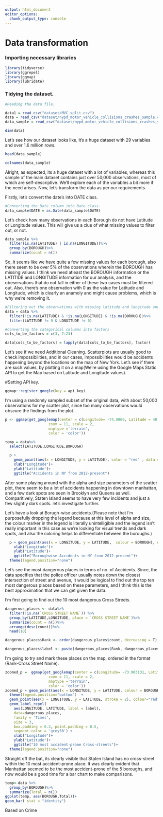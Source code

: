```yaml
---
output: html_document
editor_options: 
  chunk_output_type: console
---
```

# Data transformation

### Importing necessary libraries
```r
library(tidyverse)
library(ggrepel)
library(ggmap)
library(lubridate)
```

### Tidying the dataset.
```r
#Reading the data file.

data1 = read_csv("dataset/MVC_split.csv")
data = read_csv("dataset/nypd_motor_vehicle_collisions_crashes_sample.csv") #Sample data, uncomment the above line to use the complete dataset and then ofcourse, comment out this line.
data_sample = read_csv("dataset/nypd_motor_vehicle_collisions_crashes_sample.csv")
```


```r
dim(data)
```

Let's see how our dataset looks like, it's a huge dataset with 29 variables and over 1.6 million rows. 

```r
head(data_sample)
```

```r
colnames(data_sample)
```

Alright, as expected, its a huge dataset with a lot of variables, whereas this sample of the main dataset contains just over 50,000 observations, most of which are self-descriptive. We'll explore each of the variables a bit more if the need arises. Now, let's transform the data as per our requirements.


Firstly, let's convert the date's into DATE class.

```r
#Converting the Date column into Date class.
data_sample$DATE = as.Date(data_sample$DATE)
```

Let's check how many observations in each Borough do not have Latitude or Longitude values. This will give us a clue of what missing values to filter out, or not.
```r
data_sample %>%
  filter(is.na(LATITUDE) | is.na(LONGITUDE))%>%
  group_by(BOROUGH)%>%
  summarize(count = n())
```
So, it seems like we have quite a few missing values for each borough, also there seem to be over 5% of the observations wherein the BOROUGH has missing values. I think we need atleast the BOROUGH information or the LATITIDE and LONGITUDE information for our analysis, and the obeservations that do not fall in either of these two cases must be filtered out. Also, there's one observation with 0 as the value for Latitude and Longitude, which is clearly an anamoly and might cause problems, which is why we're removing it.

```r
#Filtering out the observations with missing latitude and longitude and BOROUGH .
data = data %>%
  filter(!is.na(LATITUDE) & !is.na(LONGITUDE) & !is.na(BOROUGH))%>%
  filter(LATITUDE != 0 & LONGITUDE != 0)
```


```r
#Converting the categorical columns into factors
cols_to_be_factors = c(3, 7:23)

data[cols_to_be_factors] = lapply(data[cols_to_be_factors], factor)
```

Let's see if we need Additional Cleaning. Scatterplots are usually good to check impossibilities, and in our cases, impossibilities would be accidents happening beyond the locations on the map of New York. Let's see if there are such values, by plotting it on a map(We're using the Google Maps Static API to get the Map based on Latitude and Longitude values).

#Setting API key.
```r
ggmap::register_google(key = api_key)
```

I'm using a randomly sampled subset of the original data, with about 50,000 observations for my scatter plot, since too many observations would obscure the findings from the plot.
```r
p <- ggmap(get_googlemap(center = c(Longitude= -74.0060, Latitude = 40.7128),
                    zoom = 11, scale = 2,
                    maptype ='terrain',
                    color = 'color'))

temp = data%>%
  select(LATITUDE,LONGITUDE,BOROUGH)

  p + 
    geom_point(aes(x = LONGITUDE, y = LATITUDE), color = "red" , data = temp, size = 0.3, alpha = 0.1) + 
    xlab("Longitude")+
    ylab("Latitude")+
    ggtitle("Accidents in NY from 2012-present")

```
After some playing around with the alpha and size parameters of the scatter plot, there seem to be a lot of accidents happening in downtown manhattan, and a few dark spots are seen in Brooklyn and Queens as well. Comparitively, Staten Island seems to have very few incidents and just a few slightly dark spots. let's investigate further.

Let's have a look at Borugh-wise accidents.(Please note that I'm purposefully dropping the legend because at this level of alpha and size, the colour marker in the legend is literally unintelligible and the legend isn't really important in this case as we're looking for visual trends and dark spots, and also the coloring helps to differentiate between the boroughs.)
```r

  p + geom_point(aes(x = LONGITUDE, y = LATITUDE,  colour = BOROUGH), data = temp, size = 0.3, alpha = 0.2) + theme(legend.position="bottom")+ 
    xlab("Longitude")+
    ylab("Latitude")+
    ggtitle("Boroughwise Accidents in NY from 2012-present")+
  theme(legend.position="none")
```


Let's see the most dangerous places in terms of no. of Accidents. Since, the data specifies that the police officer usually notes down the closest intersection of street and avenue, it would be logical to find out the top ten most dangerous places based on these parameters, and I think this is the best approximation that we can get given the data.

I'm first going to find out the 10 most dangerous Cross Streets.
```r
dangerous_places <- data%>%
  filter(!is.na(`CROSS STREET NAME`)) %>%
  group_by(LATITUDE,LONGITUDE, place = `CROSS STREET NAME`)%>%
  summarize(count = n())%>%
  arrange(desc(count))%>%
  head(10)

dangerous_places$Rank <- order(dangerous_places$count, decreasing = T) 

dangerous_places$label <- paste(dangerous_places$Rank, dangerous_places$place, sep="-")
```


I'm going to try and mark these places on the map, ordered in the format (Rank-Cross Street Name).

```r
zoomed_p =  ggmap(get_googlemap(center = c(Longitude= -73.903131, Latitude = 40.726570),
                    zoom = 11, scale = 2,
                    maptype ='terrain',
                    color = 'color'))
zoomed_p + geom_point(aes(x = LONGITUDE, y = LATITUDE, colour = BOROUGH), data = temp, alpha=0.2, size = 0.3) + 
  theme(legend.position="bottom")  +
  geom_point(aes(x = LONGITUDE, y = LATITUDE, stroke = 2), colour="red", data = dangerous_places, size =1) + 
  geom_label_repel(
    aes(LONGITUDE, LATITUDE, label = label),
    data=dangerous_places,
    family = 'Times', 
    size = 3, 
    box.padding = 0.2, point.padding = 0.5,
    segment.color = 'grey50') + 
    xlab("Longitude")+
    ylab("Latitude")+
    ggtitle("10 most accident-prone Cross-streets")+
  theme(legend.position="none")
```

Straight off the bat, its clearly visible that Staten Island has no cross-street within the 10 most accident-prone place. It was clearly evident that Manhattan seemed to be the most accident-prone of the 5 boroughs, and now would be a good time for a bar chart to make comparisons.

```r
temp<-data %>%
  group_by(BOROUGH)%>%
  summarize(Total = n()) 
ggplot(temp, aes(BOROUGH,Total))+
geom_bar( stat = "identity")
```


Based on Crime
